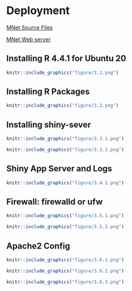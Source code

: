 # Deployment

[MNet Source Files](https://github.com/tuantuangui/MNet)

[MNet Web server](http://www.mnet4all.com/MNet/)

## Installing R 4.4.1 for Ubuntu 20

```r
knitr::include_graphics("figure/3.1.png")
```

## Installing R Packages

```r
knitr::include_graphics("figure/3.2.png")
```

## Installing shiny-sever

```r
knitr::include_graphics("figure/3.3.1.png")
```

```r
knitr::include_graphics("figure/3.3.2.png")
```

## Shiny App Server and Logs

```r
knitr::include_graphics("figure/3.4.1.png")
```

## Firewall: firewalld or ufw

```r
knitr::include_graphics("figure/3.5.1.png")
```

```r
knitr::include_graphics("figure/3.5.2.png")
```

## Apache2 Config

```r
knitr::include_graphics("figure/3.6.1.png")
```

```r
knitr::include_graphics("figure/3.6.2.png")
```

```r
knitr::include_graphics("figure/3.6.3.png")
```
